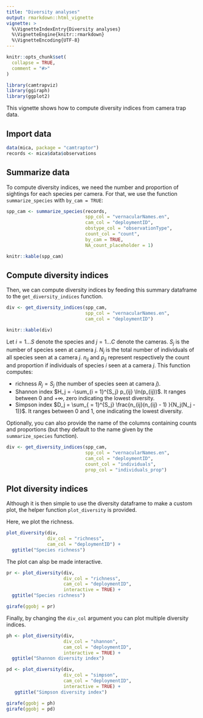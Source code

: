```yaml
---
title: "Diversity analyses"
output: rmarkdown::html_vignette
vignette: >
  %\VignetteIndexEntry{Diversity analyses}
  %\VignetteEngine{knitr::rmarkdown}
  %\VignetteEncoding{UTF-8}
---
```


```r
knitr::opts_chunk$set(
  collapse = TRUE,
  comment = "#>"
)
```

```r
library(camtrapviz)
library(ggiraph)
library(ggplot2)
```

This vignette shows how to compute diversity indices from camera trap data.

## Import data

```r
data(mica, package = "camtraptor")
records <- mica$data$observations
```

## Summarize data

To compute diversity indices, we need the number and proportion of sightings for each species per camera. For that, we use the function `summarize_species` with `by_cam = TRUE`:

```r
spp_cam <- summarize_species(records, 
                             spp_col = "vernacularNames.en", 
                             cam_col = "deploymentID",
                             obstype_col = "observationType",
                             count_col = "count",
                             by_cam = TRUE,
                             NA_count_placeholder = 1)

knitr::kable(spp_cam)
```

## Compute diversity indices

Then, we can compute diversity indices by feeding this summary dataframe to the `get_diversity_indices` function.


```r
div <- get_diversity_indices(spp_cam,
                             spp_col = "vernacularNames.en",
                             cam_col = "deploymentID")

knitr::kable(div)
```

Let $i = 1 ... S$ denote the species and $j = 1 ... C$ denote the cameras.
$S_j$ is the number of species seen at camera $j$. $N_j$ is the total number of individuals of all species seen at a camera $j$. $n_{ij}$ and $p_{ij}$ represent respectively the count and proportion if individuals of species $i$ seen at a camera $j$. This function computes:

-   richness $R_j = S_j$ (the number of species seen at camera $j$).
-   Shannon index $H_j = -\sum_{i = 1}^{S_j} p_{ij} \ln(p_{ij})$. It ranges between 0 and $+\infty$, zero indicating the lowest diversity.
-   Simpson index $D_j = \sum_{ = 1}^{S_j} \frac{n_{ij}(n_{ij} - 1) }{N_j(N_j - 1)}$.  It ranges between 0 and 1, one indicating the lowest diversity.

Optionally, you can also provide the name of the columns containing counts and proportions (but they default to the name given by the `summarize_species` function). 

```r
div <- get_diversity_indices(spp_cam,
                             spp_col = "vernacularNames.en",
                             cam_col = "deploymentID",
                             count_col = "individuals",
                             prop_col = "individuals_prop")
```

## Plot diversity indices

Although it is then simple to use the diversity dataframe to make a custom plot, the helper function `plot_diversity` is provided. 

Here, we plot the richness.

```r
plot_diversity(div, 
               div_col = "richness", 
               cam_col = "deploymentID") +
  ggtitle("Species richness")
```

The plot can alsp be made interactive.

```r
pr <- plot_diversity(div, 
                     div_col = "richness", 
                     cam_col = "deploymentID", 
                     interactive = TRUE) +
  ggtitle("Species richness")

girafe(ggobj = pr)
```

Finally, by changing the `div_col` argument you can plot multiple diversity indices.

```r
ph <- plot_diversity(div, 
                     div_col = "shannon", 
                     cam_col = "deploymentID", 
                     interactive = TRUE) +
  ggtitle("Shannon diversity index")

pd <- plot_diversity(div, 
                     div_col = "simpson", 
                     cam_col = "deploymentID", 
                     interactive = TRUE) +
   ggtitle("Simpson diversity index")

girafe(ggobj = ph) 
girafe(ggobj = pd)
```

